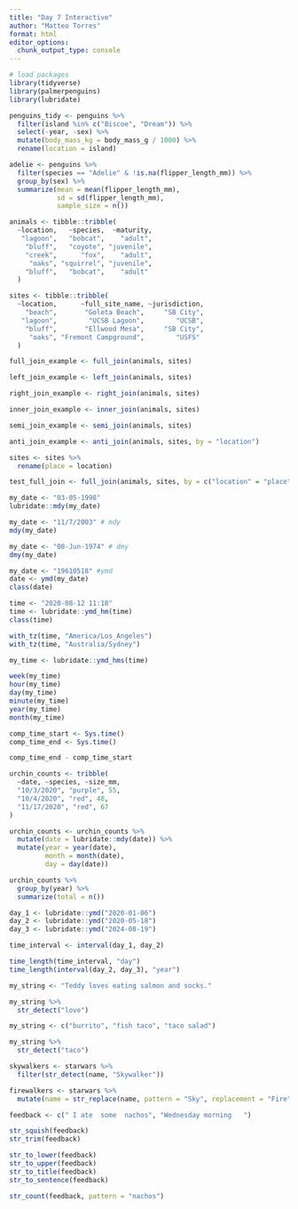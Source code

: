 ```yaml
---
title: "Day 7 Interactive"
author: "Matteo Torres"
format: html
editor_options: 
  chunk_output_type: console
---
```


```r
# load packages
library(tidyverse)
library(palmerpenguins)
library(lubridate)
```

```r
penguins_tidy <- penguins %>%
  filter(island %in% c("Biscoe", "Dream")) %>%
  select(-year, -sex) %>%
  mutate(body_mass_kg = body_mass_g / 1000) %>%
  rename(location = island)
```

```r
adelie <- penguins %>%
  filter(species == "Adelie" & !is.na(flipper_length_mm)) %>%
  group_by(sex) %>%
  summarize(mean = mean(flipper_length_mm), 
            sd = sd(flipper_length_mm),
            sample_size = n())
```

```r
animals <- tibble::tribble(
  ~location,   ~species,  ~maturity,
   "lagoon",   "bobcat",    "adult",
    "bluff",   "coyote", "juvenile",
    "creek",      "fox",    "adult",
     "oaks", "squirrel", "juvenile",
    "bluff",   "bobcat",    "adult"
  )

sites <- tibble::tribble(
  ~location,      ~full_site_name, ~jurisdiction,
    "beach",       "Goleta Beach",     "SB City",
   "lagoon",        "UCSB Lagoon",        "UCSB",
    "bluff",       "Ellwood Mesa",     "SB City",
     "oaks", "Fremont Campground",        "USFS"
  )

```

```r
full_join_example <- full_join(animals, sites)
```

```r
left_join_example <- left_join(animals, sites)
```

```r
right_join_example <- right_join(animals, sites)
```

```r
inner_join_example <- inner_join(animals, sites)
```

```r
semi_join_example <- semi_join(animals, sites)
```

```r
anti_join_example <- anti_join(animals, sites, by = "location")
```

```r
sites <- sites %>%
  rename(place = location)

test_full_join <- full_join(animals, sites, by = c("location" = "place"))
```

```r
my_date <- "03-05-1998"
lubridate::mdy(my_date)

my_date <- "11/7/2003" # mdy
mdy(my_date)

my_date <- "08-Jun-1974" # dmy
dmy(my_date)

my_date <- "19610518" #ymd
date <- ymd(my_date)
class(date)
```

```r
time <- "2020-08-12 11:18"
time <- lubridate::ymd_hm(time)
class(time)

with_tz(time, "America/Los_Angeles")
with_tz(time, "Australia/Sydney")
```

```r
my_time <- lubridate::ymd_hms(time)

week(my_time)
hour(my_time)
day(my_time)
minute(my_time)
year(my_time)
month(my_time)
```

```r
comp_time_start <- Sys.time()
comp_time_end <- Sys.time()

comp_time_end - comp_time_start
```

```r
urchin_counts <- tribble(
  ~date, ~species, ~size_mm,
  "10/3/2020", "purple", 55,
  "10/4/2020", "red", 48,
  "11/17/2020", "red", 67
)

urchin_counts <- urchin_counts %>%
  mutate(date = lubridate::mdy(date)) %>%
  mutate(year = year(date),
         month = month(date),
         day = day(date))

urchin_counts %>%
  group_by(year) %>%
  summarize(total = n())
```

```r
day_1 <- lubridate::ymd("2020-01-06")
day_2 <- lubridate::ymd("2020-05-18")
day_3 <- lubridate::ymd("2024-08-19")

time_interval <- interval(day_1, day_2)

time_length(time_interval, "day")
time_length(interval(day_2, day_3), "year")
```

```r
my_string <- "Teddy loves eating salmon and socks."

my_string %>%
  str_detect("love")
```

```r
my_string <- c("burrito", "fish taco", "taco salad")

my_string %>%
  str_detect("taco")
```

```r
skywalkers <- starwars %>%
  filter(str_detect(name, "Skywalker"))
```

```r
firewalkers <- starwars %>%
  mutate(name = str_replace(name, pattern = "Sky", replacement = "Fire"))
```

```r
feedback <- c(" I ate  some  nachos", "Wednesday morning   ")

str_squish(feedback)
str_trim(feedback)

str_to_lower(feedback)
str_to_upper(feedback)
str_to_title(feedback)
str_to_sentence(feedback)

str_count(feedback, pattern = "nachos")
```

